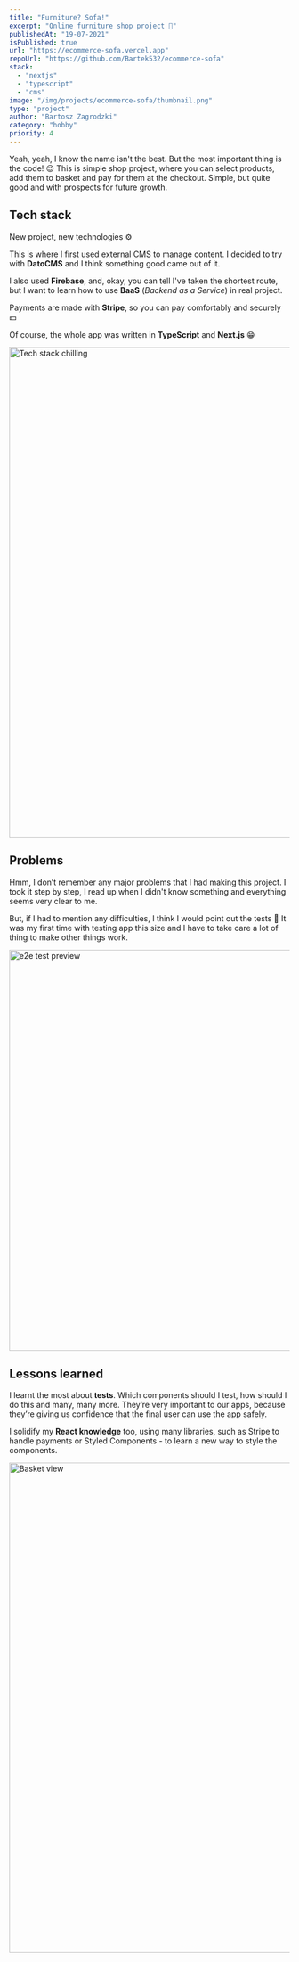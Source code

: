```yaml
---
title: "Furniture? Sofa!"
excerpt: "Online furniture shop project 🛒"
publishedAt: "19-07-2021"
isPublished: true
url: "https://ecommerce-sofa.vercel.app"
repoUrl: "https://github.com/Bartek532/ecommerce-sofa"
stack:
  - "nextjs"
  - "typescript"
  - "cms"
image: "/img/projects/ecommerce-sofa/thumbnail.png"
type: "project"
author: "Bartosz Zagrodzki"
category: "hobby"
priority: 4
---
```


<div id="introduction">
  Yeah, yeah, I know the name isn't the best. But the most important thing is the code! 😉 This is simple shop project,
  where you can select products, add them to basket and pay for them at the checkout. Simple, but quite good and with
  prospects for future growth.
</div>

## Tech stack

New project, new technologies ⚙️

This is where I first used external CMS to manage content. I decided to try with **DatoCMS** and I think something good came out of it.

I also used **Firebase**, and, okay, you can tell I've taken the shortest route, but I want to learn how to use **BaaS** (_Backend as a Service_) in real project.

Payments are made with **Stripe**, so you can pay comfortably and securely 💵

Of course, the whole app was written in **TypeScript** and **Next.js** 😁

<Image src="/img/projects/ecommerce-sofa/stack.png" alt="Tech stack chilling" width="1200" height="880" />

## Problems

Hmm, I don’t remember any major problems that I had making this project. I took it step by step, I read up when I didn't know something and everything seems very clear to me.

But, if I had to mention any difficulties, I think I would point out the tests 🧪 It was my first time with testing app this size and I have to take care a lot of thing to make other things work.

<Image src="/img/projects/ecommerce-sofa/e2e-test.jpg" alt="e2e test preview" width="1280" height="720" />

## Lessons learned

I learnt the most about **tests**. Which components should I test, how should I do this and many, many more. They’re very important to our apps, because they’re giving us confidence that the final user can use the app safely.

I solidify my **React knowledge** too, using many libraries, such as Stripe to handle payments or Styled Components - to learn a new way to style the components.

<Image src="/img/projects/ecommerce-sofa/basket.png" alt="Basket view" width="1200" height="880" />
